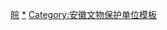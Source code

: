 {{Navbox
|name = 安徽全国重点文物保护单位
|title = [[安徽全国重点文物保护单位列表|安徽省境内的全国重点文物保护单位]]
|style = text-align: left;
|groupstyle = text-align: center;
|state = {{{state<includeonly>|collapsed</includeonly>}}}

| listclass = hlist
|group1 = [[合肥市]]
|list1 = * [[渡江战役总前委旧址]]
* [[刘铭传旧居]]
* [[冯玉祥旧居 (巢湖)|冯玉祥旧居]]
* [[银山智人遗址]]
* [[李鸿章故居|李氏家族旧宅]]
* [[安徽博物院|安徽省博物馆陈列展览大楼]]
* [[合肥曹魏新城遗址]]
* [[吴复墓]]
* [[姥山塔]]
* [[张治中故居]]

|group2 = [[芜湖市]]
|list2 = * [[大工山—凤凰山铜矿遗址]]<sup>注1</sup>
* [[繁昌窑遗址]]
* [[皖南土墩墓群]]
* [[人字洞遗址]]
* [[牯牛山城址]]
* [[黄金塔 (无为)|黄金塔]]
* [[芜湖圣若瑟主教座堂|芜湖天主堂]]
* [[英国驻芜湖领事署旧址|英驻芜领事署旧址]]
* [[芜湖市第十一中学|圣雅各中学旧址]]
* [[广济寺 (芜湖)|芜湖广济寺塔]]
* [[戴安澜故居]]
* [[芜湖海关旧址|老芜湖海关旧址]]
* [[芜湖内思高级工业职业学校旧址]]

|group3 = [[蚌埠市]]
|list3= * [[双墩遗址]]
* [[禹会村遗址]]
* [[垓下遗址]]
* [[双墩春秋墓]]
* [[化明塘严氏墓]]
* [[汤和墓]]
* [[怀远教会建筑旧址]]
* [[津浦铁路淮河大桥]]
* [[涡河一桥]]

|group4 = [[淮南市]]
|list4 = * [[芍陂|安丰塘]]
* [[寿春城遗址]]
* [[寿州窑|寿州窑遗址]]
* [[寿县古城墙]]
* [[淮南王刘安家族墓地]]
* [[寿县孔庙]]
* [[寿县清真寺]]
* [[侵华日军淮南罪证遗址]]

|group5 = [[马鞍山市]]
|list5 = * [[朱然墓|朱然家族墓地]]
* [[李白墓]]
* [[和县猿人遗址]]
* [[凌家滩遗址]]
* [[太白楼 (马鞍山)|太白楼]]
* [[洞阳东吴墓]]

|group6 = [[淮北市]]
|list6 = * [[柳孜运河码头遗址]]
* [[临涣城址]]
* [[淮海战役总前委和华东野战军指挥部旧址]]
* [[石山孜遗址]]
* [[古城汉墓]]

|group7 = [[铜陵市]]
|list7 = * [[大工山—凤凰山铜矿遗址]]<sup>注1</sup>
* [[汤家墩遗址]]
* [[阮鹗墓石刻]]

|group8 = [[安庆市]]
|list8 = * [[薛家岗遗址]]
* [[白崖寨]]
* [[天柱山山谷流泉摩崖石刻]]
* [[振风塔]]
* [[世太史第]]
* [[孙家城遗址]]
* [[张四墩遗址]]
* [[张廷玉墓]]
* [[太平塔]]
* [[法云寺塔]]
* [[桐城文庙]]
* [[安庆南关清真寺]]
* [[浮山摩崖石刻]]
* [[安徽大学红楼及敬敷书院旧址]]
* [[安庆天主堂]]
* [[陈独秀墓]]
* [[野寨抗日阵亡将士公墓]]

|group9 = [[黄山市]]
|list9 = * [[潜口民宅]]
* [[许国石坊]]
* [[棠樾石牌坊群]]
* [[老屋阁及绿绕亭]]
* [[罗东舒祠]]
* [[程氏三宅]]
* [[呈坎村古建筑群]]
* [[渔梁坝]]
* [[宏村|宏村古建筑群]]
* [[西递村|西递村古建筑群]]
* [[许村古建筑群]]
* [[祁门古戏台]]
* [[南屏村古建筑群]]
* [[溪头三槐堂]]
* [[郑氏宗祠 (黄山)|郑氏宗祠]]
* [[竹山书院]]
* [[齐云山石刻]]
* [[黄山登山古道及古建筑]]
* [[长庆寺塔]]
* [[程大位故居]]
* [[黄村进士第]]
* [[洪氏宗祠（敬本堂）|洪氏宗祠]]
* [[棠樾古民居]]
* [[北岸吴氏宗祠]]
* [[员公支祠]]
* [[昌溪周氏宗祠]]
* [[北岸廊桥]]
* [[兴村程氏宗祠]]
* [[黄山摩崖石刻|黄山摩崖石刻群]]
* [[洪家大屋]]
* [[岩寺新四军军部旧址]]
* [[洪坑牌坊群及洪氏家庙]]
* [[三阳洪氏宗祠]]
* [[镇海桥|屯溪镇海桥]]
* [[石潭吴氏宗祠]]
* [[蜀源牌坊群]]
* [[屏山舒氏祠堂]]
* [[稠墅牌坊群]]
* [[太平桥 (歙县)|歙县太平桥]]
* [[巴慰祖宅]]
* [[歙县许氏宗祠]]
* [[唐模檀干园]]
* [[歙县鲍氏宗祠]]
* [[登封桥|休宁登封桥]]
* [[休宁同安堂]]
* [[大阜潘氏宗祠]]
* [[昌溪太湖祠]]
* [[汪由敦墓石刻]]
* [[中共皖浙赣省委驻地旧址]]

|group10 = [[滁州市]]
|list10 = * [[明中都遗址|明中都皇故城及皇陵石刻]]
* [[半塔保卫战旧址]]
* [[琅琊山摩崖石刻及碑刻]]
* [[滁州无梁殿]]
* [[池河太平桥]]
* [[小岗村|小岗村旧址]]

|group11 = [[阜阳市]]
|list11 = * [[台家寺遗址]]

|group12 = [[宿州市]]
|list12 = * [[小山口遗址]]
* [[古台寺遗址]]
* [[金寨遗址]]

|group13 = [[六安市]]
|list13 = * [[李氏庄园 (六安)|李氏庄园]]
* [[六安汉代王陵墓地]]
* [[程端忠墓]]
* [[独山和金寨革命旧址群]]<sup>注2</sup>
* [[红28军重建会议旧址]]
* [[佛子岭水库|佛子岭水库连拱坝]]

|group14 = [[亳州市]]
|list14 = * [[花戏楼]]
* [[尉迟寺遗址]]
* [[曹氏家族墓群]]
* [[亳州古地道]]
* [[蒙城万佛塔]]
* [[古井贡酒酿造遗址]]
* [[南京巷钱庄]]
* [[亳州薛阁塔]]

|group15 = [[池州市]]
|list15 = * [[榉根关古徽道]]
* [[太平山房]]
* [[九华山祇园寺]]
* [[九华山化城寺]]
* [[九华山月身殿]]
* [[济阳曹氏宗祠]]
* [[上章李氏宗祠]]
* [[九华山百岁宫]]
* [[齐山摩崖石刻]]
* [[华龙洞遗址]]
* [[贵池百牙山塔]]
* [[贵池清溪塔]]

|group16 = [[宣城市]]
|list16 = * [[泾县新四军军部旧址|新四军军部旧址]]
* [[龙川胡氏宗祠]]
* [[广教寺双塔]]
* [[陈山遗址]]
* [[水西双塔]]
* [[查济古建筑群]]
* [[江村 (旌德)|江村古建筑群]]
* [[黄田村古建筑群]]
* [[毛竹山、官山遗址]]
* [[徽杭古道|徽杭古道绩溪段和古徽道东线郎溪段]]
* [[建平镇土墩墓群]]
* [[天寿寺塔]]
* [[仙人塔]]
* [[奕世尚书坊]]和[[胡炳衡宅]]
* [[上庄古建筑群]]
* [[旌德文庙]]
* [[王稼祥故居]]
* [[泾县张氏宗祠]]
* [[绩溪文庙]]

|group17 = 跨省市区
|list17 = * [[大运河]]
|belowstyle = text-align: left;
|below = 
<small>注1：'''大工山铜矿遗址'''由[[芜湖市]]与[[铜陵市]]共享</small></br>
<small>注2：'''独山和金寨革命旧址群'''归入第三批全国重点文物保护单位'''[[鄂豫皖革命根据地旧址]]'''。 </small></br>
参见：'''[[安徽省文物保护单位]]'''{{中华人民共和国各省级行政区模板索引|全国重点文物保护单位|仅内地=yes|仅省名=yes}}
}}<noinclude>
[[Category:全国重点文物保护单位模板|皖]]
[[Category:安徽全国重点文物保护单位|*]]
[[Category:安徽文物保护单位模板]]
</noinclude>